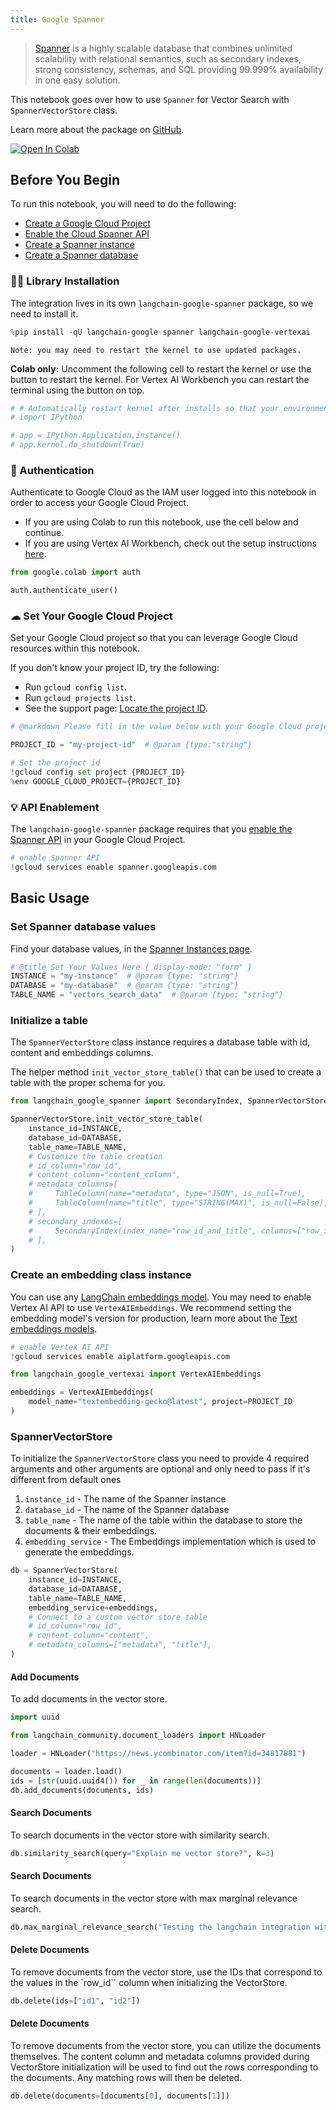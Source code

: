 ```yaml
---
title: Google Spanner
---
```


> [Spanner](https://cloud.google.com/spanner) is a highly scalable database that combines unlimited scalability with relational semantics, such as secondary indexes, strong consistency, schemas, and SQL providing 99.999% availability in one easy solution.

This notebook goes over how to use `Spanner` for Vector Search with `SpannerVectorStore` class.

Learn more about the package on [GitHub](https://github.com/googleapis/langchain-google-spanner-python/).

[![Open In Colab](https://colab.research.google.com/assets/colab-badge.svg)](https://colab.research.google.com/github/googleapis/langchain-google-spanner-python/blob/main/docs/vector_store.ipynb)

## Before You Begin

To run this notebook, you will need to do the following:

* [Create a Google Cloud Project](https://developers.google.com/workspace/guides/create-project)
* [Enable the Cloud Spanner API](https://console.cloud.google.com/flows/enableapi?apiid=spanner.googleapis.com)
* [Create a Spanner instance](https://cloud.google.com/spanner/docs/create-manage-instances)
* [Create a Spanner database](https://cloud.google.com/spanner/docs/create-manage-databases)

### 🦜🔗 Library Installation

The integration lives in its own `langchain-google-spanner` package, so we need to install it.

```python
%pip install -qU langchain-google-spanner langchain-google-vertexai
```

```output
Note: you may need to restart the kernel to use updated packages.
```

**Colab only:** Uncomment the following cell to restart the kernel or use the button to restart the kernel. For Vertex AI Workbench you can restart the terminal using the button on top.

```python
# # Automatically restart kernel after installs so that your environment can access the new packages
# import IPython

# app = IPython.Application.instance()
# app.kernel.do_shutdown(True)
```

### 🔐 Authentication

Authenticate to Google Cloud as the IAM user logged into this notebook in order to access your Google Cloud Project.

* If you are using Colab to run this notebook, use the cell below and continue.
* If you are using Vertex AI Workbench, check out the setup instructions [here](https://github.com/GoogleCloudPlatform/generative-ai/tree/main/setup-env).

```python
from google.colab import auth

auth.authenticate_user()
```

### ☁ Set Your Google Cloud Project

Set your Google Cloud project so that you can leverage Google Cloud resources within this notebook.

If you don't know your project ID, try the following:

* Run `gcloud config list`.
* Run `gcloud projects list`.
* See the support page: [Locate the project ID](https://support.google.com/googleapi/answer/7014113).

```python
# @markdown Please fill in the value below with your Google Cloud project ID and then run the cell.

PROJECT_ID = "my-project-id"  # @param {type:"string"}

# Set the project id
!gcloud config set project {PROJECT_ID}
%env GOOGLE_CLOUD_PROJECT={PROJECT_ID}
```

### 💡 API Enablement

The `langchain-google-spanner` package requires that you [enable the Spanner API](https://console.cloud.google.com/flows/enableapi?apiid=spanner.googleapis.com) in your Google Cloud Project.

```python
# enable Spanner API
!gcloud services enable spanner.googleapis.com
```

## Basic Usage

### Set Spanner database values

Find your database values, in the [Spanner Instances page](https://console.cloud.google.com/spanner?_ga=2.223735448.2062268965.1707700487-2088871159.1707257687).

```python
# @title Set Your Values Here { display-mode: "form" }
INSTANCE = "my-instance"  # @param {type: "string"}
DATABASE = "my-database"  # @param {type: "string"}
TABLE_NAME = "vectors_search_data"  # @param {type: "string"}
```

### Initialize a table

The `SpannerVectorStore` class instance requires a database table with id, content and embeddings columns.

The helper method `init_vector_store_table()` that can be used to create a table with the proper schema for you.

```python
from langchain_google_spanner import SecondaryIndex, SpannerVectorStore, TableColumn

SpannerVectorStore.init_vector_store_table(
    instance_id=INSTANCE,
    database_id=DATABASE,
    table_name=TABLE_NAME,
    # Customize the table creation
    # id_column="row_id",
    # content_column="content_column",
    # metadata_columns=[
    #     TableColumn(name="metadata", type="JSON", is_null=True),
    #     TableColumn(name="title", type="STRING(MAX)", is_null=False),
    # ],
    # secondary_indexes=[
    #     SecondaryIndex(index_name="row_id_and_title", columns=["row_id", "title"])
    # ],
)
```

### Create an embedding class instance

You can use any [LangChain embeddings model](/oss/python/integrations/text_embedding/).
You may need to enable Vertex AI API to use `VertexAIEmbeddings`. We recommend setting the embedding model's version for production, learn more about the [Text embeddings models](https://cloud.google.com/vertex-ai/docs/generative-ai/model-reference/text-embeddings).

```python
# enable Vertex AI API
!gcloud services enable aiplatform.googleapis.com
```

```python
from langchain_google_vertexai import VertexAIEmbeddings

embeddings = VertexAIEmbeddings(
    model_name="textembedding-gecko@latest", project=PROJECT_ID
)
```

### SpannerVectorStore

To initialize the `SpannerVectorStore` class you need to provide 4 required arguments and other arguments are optional and only need to pass if it's different from default ones

1. `instance_id` - The name of the Spanner instance
1. `database_id` - The name of the Spanner database
1. `table_name` - The name of the table within the database to store the documents & their embeddings.
1. `embedding_service` - The Embeddings implementation which is used to generate the embeddings.

```python
db = SpannerVectorStore(
    instance_id=INSTANCE,
    database_id=DATABASE,
    table_name=TABLE_NAME,
    embedding_service=embeddings,
    # Connect to a custom vector store table
    # id_column="row_id",
    # content_column="content",
    # metadata_columns=["metadata", "title"],
)
```

#### Add Documents

To add documents in the vector store.

```python
import uuid

from langchain_community.document_loaders import HNLoader

loader = HNLoader("https://news.ycombinator.com/item?id=34817881")

documents = loader.load()
ids = [str(uuid.uuid4()) for _ in range(len(documents))]
db.add_documents(documents, ids)
```

#### Search Documents

To search documents in the vector store with similarity search.

```python
db.similarity_search(query="Explain me vector store?", k=3)
```

#### Search Documents

To search documents in the vector store with max marginal relevance search.

```python
db.max_marginal_relevance_search("Testing the langchain integration with spanner", k=3)
```

#### Delete Documents

To remove documents from the vector store, use the IDs that correspond to the values in the `row_id`` column when initializing the VectorStore.

```python
db.delete(ids=["id1", "id2"])
```

#### Delete Documents

To remove documents from the vector store, you can utilize the documents themselves. The content column and metadata columns provided during VectorStore initialization will be used to find out the rows corresponding to the documents. Any matching rows will then be deleted.

```python
db.delete(documents=[documents[0], documents[1]])
```

